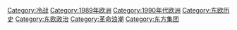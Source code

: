 {{Commonscat|Fall of Communism}}

{{Fall of Communism}}
[[Category:冷战|Category:冷战]]
[[Category:1989年欧洲|Category:1989年欧洲]]
[[Category:1990年代欧洲|Category:1990年代欧洲]]
[[Category:东欧历史|Category:东欧历史]]
[[Category:东欧政治|Category:东欧政治]]
[[Category:革命浪潮|Category:革命浪潮]]
[[Category:东方集团|Category:东方集团]]